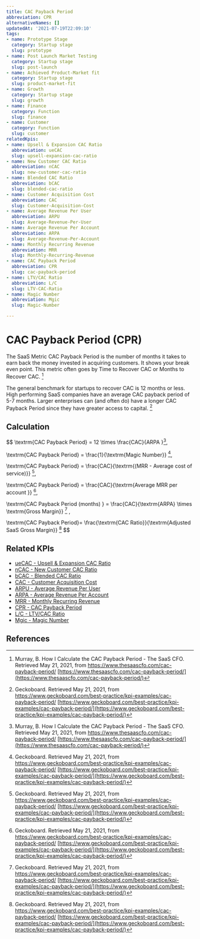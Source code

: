 ```yaml
---
title: CAC Payback Period
abbreviation: CPR
alternativeNames: []
updatedAt: '2021-07-19T22:09:10'
tags:
- name: Prototype Stage
  category: Startup stage
  slug: prototype
- name: Post Launch Market Testing
  category: Startup stage
  slug: post-launch
- name: Achieved Product-Market fit
  category: Startup stage
  slug: product-market-fit
- name: Growth
  category: Startup stage
  slug: growth
- name: Finance
  category: Function
  slug: finance
- name: Customer
  category: Function
  slug: customer
relatedKpis:
- name: Upsell & Expansion CAC Ratio
  abbreviation: ueCAC
  slug: upsell-expansion-cac-ratio
- name: New Customer CAC Ratio
  abbreviation: nCAC
  slug: new-customer-cac-ratio
- name: Blended CAC Ratio
  abbreviation: bCAC
  slug: blended-cac-ratio
- name: Customer Acquisition Cost
  abbreviation: CAC
  slug: Customer-Acquisition-Cost
- name: Average Revenue Per User
  abbreviation: ARPU
  slug: Average-Revenue-Per-User
- name: Average Revenue Per Account
  abbreviation: ARPA
  slug: Average-Revenue-Per-Account
- name: Monthly Recurring Revenue
  abbreviation: MRR
  slug: Monthly-Recurring-Revenue
- name: CAC Payback Period
  abbreviation: CPR
  slug: cac-payback-period
- name: LTV/CAC Ratio
  abbreviation: L/C
  slug: LTV-CAC-Ratio
- name: Magic Number
  abbreviation: Mgic
  slug: Magic-Number

---
```


# CAC Payback Period (CPR)

The SaaS Metric CAC Payback Period is the number of months it takes to earn back the money invested in acquiring customers. It shows your break even point. This metric often goes by Time to Recover CAC or Months to Recover CAC.  [^1]

The general benchmark for startups to recover CAC is 12 months or less. High performing SaaS companies have an average CAC payback period of 5-7 months. Larger enterprises can (and often do) have a longer CAC Payback Period since they have greater access to capital. [^2]

## Calculation

$$
\textrm{CAC Payback Period} = 12 \times \frac{CAC}{ARPA }[^1],

\textrm{CAC Payback Period} = \frac{1}{\textrm{Magic Number}} [^2], 

\textrm{CAC Payback Period} = \frac{CAC}{\textrm{(MRR - Average cost of service)}}  [^3], 

\textrm{CAC Payback Period} = \frac{CAC}{\textrm{Average MRR per account }} [^4], 

\textrm{CAC Payback Period (months) } = \frac{CAC}{\textrm{ARPA} \times \textrm{Gross Margin}} [^5] , 

\textrm{CAC Payback Period}= \frac{\textrm{CAC Ratio}}{\textrm{Adjusted SaaS Gross Margin}} [^6]
$$



## Related KPIs

- [ueCAC - Upsell & Expansion CAC Ratio](/en/kpis/upsell-expansion-cac-ratio)
- [nCAC - New Customer CAC Ratio](/en/kpis/new-customer-cac-ratio)
- [bCAC - Blended CAC Ratio](/en/kpis/blended-cac-ratio)
- [CAC - Customer Acquisition Cost](/en/kpis/Customer-Acquisition-Cost)
- [ARPU - Average Revenue Per User](/en/kpis/Average-Revenue-Per-User)
- [ARPA - Average Revenue Per Account](/en/kpis/Average-Revenue-Per-Account)
- [MRR - Monthly Recurring Revenue](/en/kpis/Monthly-Recurring-Revenue)
- [CPR - CAC Payback Period](/en/kpis/cac-payback-period)
- [L/C - LTV/CAC Ratio](/en/kpis/LTV-CAC-Ratio)
- [Mgic - Magic Number](/en/kpis/Magic-Number)

## References

[^1]: Murray, B.  How I Calculate the CAC Payback Period - The SaaS CFO. Retrieved May 21, 2021, from https://www.thesaascfo.com/cac-payback-period/ [https://www.thesaascfo.com/cac-payback-period/](https://www.thesaascfo.com/cac-payback-period/)
[^2]:  Geckoboard. Retrieved May 21, 2021, from https://www.geckoboard.com/best-practice/kpi-examples/cac-payback-period/ [https://www.geckoboard.com/best-practice/kpi-examples/cac-payback-period/](https://www.geckoboard.com/best-practice/kpi-examples/cac-payback-period/)
[^3]:  Geckoboard. Retrieved May 21, 2021, from https://www.geckoboard.com/best-practice/kpi-examples/cac-payback-period/ [https://www.geckoboard.com/best-practice/kpi-examples/cac-payback-period/](https://www.geckoboard.com/best-practice/kpi-examples/cac-payback-period/)
[^4]:  Geckoboard. Retrieved May 21, 2021, from https://www.geckoboard.com/best-practice/kpi-examples/cac-payback-period/ [https://www.geckoboard.com/best-practice/kpi-examples/cac-payback-period/](https://www.geckoboard.com/best-practice/kpi-examples/cac-payback-period/)
[^5]:  Geckoboard. Retrieved May 21, 2021, from https://www.geckoboard.com/best-practice/kpi-examples/cac-payback-period/ [https://www.geckoboard.com/best-practice/kpi-examples/cac-payback-period/](https://www.geckoboard.com/best-practice/kpi-examples/cac-payback-period/)
[^6]:  Geckoboard. Retrieved May 21, 2021, from https://www.geckoboard.com/best-practice/kpi-examples/cac-payback-period/ [https://www.geckoboard.com/best-practice/kpi-examples/cac-payback-period/](https://www.geckoboard.com/best-practice/kpi-examples/cac-payback-period/)
[^7]: Murray, B.  How I Calculate the CAC Payback Period - The SaaS CFO. Retrieved May 21, 2021, from https://www.thesaascfo.com/cac-payback-period/ [https://www.thesaascfo.com/cac-payback-period/](https://www.thesaascfo.com/cac-payback-period/)
[^8]:   Retrieved May 21, 2021, from https://www.key.com/kco/images/2020_KBCM_SaaS_Survey_8102020.pdf [https://www.key.com/kco/images/2020_KBCM_SaaS_Survey_8102020.pdf](https://www.key.com/kco/images/2020_KBCM_SaaS_Survey_8102020.pdf)
